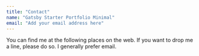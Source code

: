 ```yaml
---
title: "Contact"
name: "Gatsby Starter Portfolio Minimal"
email: "Add your email address here"
---
```



You can find me at the following places on the web. If you want to drop me a line, please do so. I generally prefer email.
